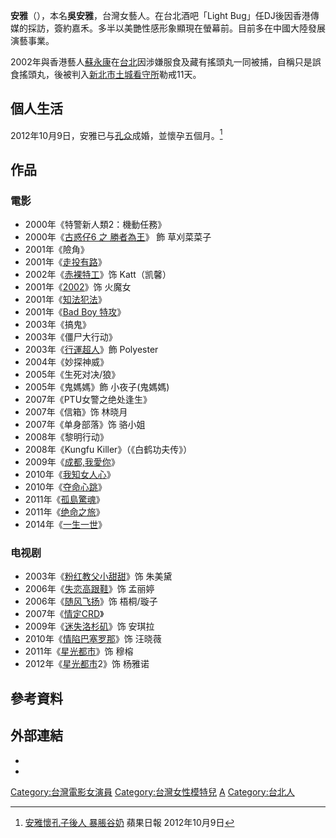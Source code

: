 {{藝人
| 姓名     = 安雅
| 類型     = 女藝人
| 圖片     =
| 圖片尺寸 = 
| 圖片簡介 = 
| 本名     = 吳安雅
| 外文名   = 
| 外文     = 
| 羅馬拼音 = AnYa
| 英文名   = Anya
| 綽號     = 
| 其他藝名 = 
| 國籍     = {{ROC}}<br>{{US}}
| 民族     = 
| 籍貫     = 
| 出生日期 = {{birth_date_and_age|1977|2|17}}
| 出生地點 = {{TWN}}
| 逝世日期 = 
| 逝世地點 = 
| 職業     = [[模特兒|模特兒]]、[[演員|演員]]
| 語言     = 
| 教育程度 = 大學
| 宗教信仰 = 
| 配偶     = {{marriage|孔眾|2012}}
| 兒女     = 1子
| 出身地   = 台北
| 出道作   = [[勝者為王_(古惑仔)|勝者為王]]
| 出道日期 = 2000年
| 代表作   = [[赤裸特工|赤裸特工]]
| 活躍年代 = 2000年－至今
| 經紀公司 = 時代國際
| imdb     = 0031704
}}

'''安雅'''（{{bd|1977年|2月17日||}}），本名'''吳安雅'''，台灣女藝人。在台北酒吧「Light Bug」任DJ後因香港傳媒的採訪，簽約嘉禾。多半以美艷性感形象顯現在螢幕前。目前多在中國大陸發展演藝事業。

2002年與香港藝人[[蘇永康|蘇永康]]在[[台北|台北]]因涉嫌服食及藏有搖頭丸一同被捕，自稱只是誤食搖頭丸，後被判入[[新北市|新北市]][[土城看守所|土城看守所]]勒戒11天。

==個人生活==
2012年10月9日，安雅已与[[孔众|孔众]]成婚，並懷孕五個月。<ref>[http://hk.apple.nextmedia.com/entertainment/art/20121009/18035721 安雅懷孔子後人 暴脹谷奶 ] {{Wayback|url=http://hk.apple.nextmedia.com/entertainment/art/20121009/18035721 |date=20141119205829 }} 蘋果日報 2012年10月9日</ref>
==作品==
=== 電影 ===
*2000年《特警新人類2：機動任務》
*2000年《[[勝者為王_(古惑仔)|古惑仔6 之 勝者為王]]》 飾 草刈菜菜子
*2001年《險角》
*2001年《[[走投有路|走投有路]]》
*2002年《[[赤裸特工|赤裸特工]]》饰 Katt（凯馨）
*2001年《[[2002_(電影)|2002]]》饰 火魔女
*2001年《[[知法犯法|知法犯法]]》
*2001年《[[Bad_Boy_特攻|Bad Boy 特攻]]》
*2003年《搞鬼》
*2003年《僵尸大行动》
*2003年《[[行運超人_(電影)|行運超人]]》飾 Polyester
*2004年《妙探神威》
*2005年《生死对决/狼》
*2005年《鬼媽媽》飾 小夜子(鬼媽媽)
*2007年《PTU女警之绝处逢生》
*2007年《信箱》饰 林晓月
*2007年《单身部落》饰 骆小姐
*2008年《黎明行动》
*2008年《Kungfu Killer》（《白鹤功夫传》）
*2009年《[[成都,我愛你|成都,我愛你]]》
*2010年《[[我知女人心|我知女人心]]》
*2010年《[[夺命心跳|夺命心跳]]》
*2011年《[[孤岛惊魂_(2011年电影)|孤島驚魂]]》 
*2011年《[[绝命之旅|绝命之旅]]》　　
*2014年《[[一生一世_(2014年電影)|一生一世]]》

===电视剧===
*2003年《[[粉红教父小甜甜|粉红教父小甜甜]]》饰 朱美黛
*2006年《[[失恋高跟鞋|失恋高跟鞋]]》饰 孟丽婷 
*2006年《[[随风飞扬|随风飞扬]]》饰 梧桐/璇子
*2007年《[[情定CRD|情定CRD]]》
*2009年《[[迷失洛杉矶|迷失洛杉矶]]》饰 安琪拉
*2010年《[[情陷巴塞罗那|情陷巴塞罗那]]》饰 汪晓薇
*2011年《[[星光都市|星光都市]]》饰 穆榕
*2012年《[[星光都市|星光都市]]2》饰 杨雅诺

== 參考資料 ==
{{Reflist}}

== 外部連結 ==
*{{Sinablog|anya07|安雅}}
*{{Sinaweibo|anya07|安雅}}

{{DEFAULTSORT:An安}}
[[Category:台灣電影女演員|Category:台灣電影女演員]]
[[Category:台灣女性模特兒|Category:台灣女性模特兒]]
[[Category:吳姓|A]]
[[Category:台北人|Category:台北人]]